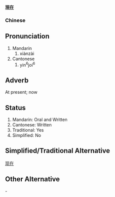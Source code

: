 '''[[現]][[在]]'''

===Chinese===

==Pronunciation==
#Mandarin
##xiànzài
#Cantonese
##yin<sup>6</sup>joi<sup>6</sup>

==Adverb==
At present; now

==Status==
#Mandarin: Oral and Written
#Cantonese: Written
#Traditional: Yes
#Simplified: No

==Simplified/Traditional Alternative==
[[现在]]

==Other Alternative==
-